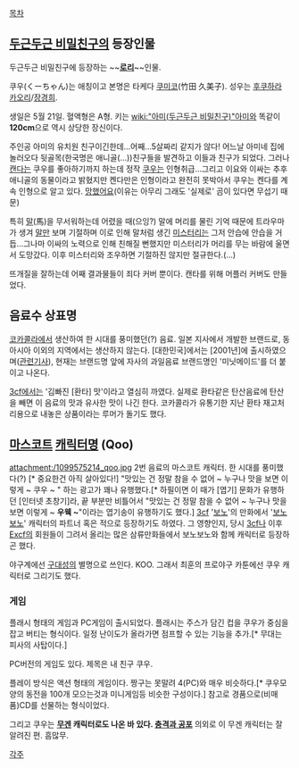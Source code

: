 [[목차]]
== [[두근두근 비밀친구]]의 등장인물 ==
두근두근 비밀친구에 등장하는 ~~'''[[로리]]'''~~인물. 

쿠우(くーちゃん)는 애칭이고 본명은 타케다 [[쿠미코]](竹田 久美子). 성우는 [[후쿠하라 카오리]]/[[장경희]].

생일은 5월 21일. 혈액형은 A형. 키는 [[wiki:"아미(두근두근 비밀친구)"아미]]와 똑같이 '''120cm'''으로 역시 상당한 장신이다.

주인공 아미의 유치원 친구이긴한데...어째...5살짜리 같지가 않다! 어느날 아미네 집에 놀러오다 뒷골목(한국명은 애니골(...))친구들을 발견하고 이들과 친구가 되었다. 그러나 [[캔다]]는 쿠우를 좋아하기까지 하는데 정작 [[쿠우]]는 인형취급...그리고 이요와 이싸는 추후 애니골의 동물이라고 밝혔지만 켄다만은 인형이라고 완전히 못박아서 쿠우는 켄다를 계속 인형으로 알고 있다. [[망했어요]](이유는 아무리 그래도 '실제로' 곰이 있다면 무섭기 때문)

특히 [[말]](馬)을 무서워하는데 어렸을 때(으잉?) 말에 머리를 물린 기억 때문에 트라우마가 생겨 [[말]]만 보며 기절하며 이로 인해 말처럼 생긴 [[미스터리]]는 그저 안습에 안습을 거듭...그나마 이싸의 노력으로 인해 친해질 뻔했지만 미스터리가 머리를 무는 바람에 울면서 도망갔다. 이후 미스터리와 조우하면 기절하진 않지만 절규한다.(...)

뜨개질을 잘하는데 어째 결과물들이 죄다 커버 뿐이다. 캔타를 위해 머플러 커버도 만들었다.

== 음료수 상표명 ==
[[코카콜라]]에서 생산하여 한 시대를 풍미했던(?) 음료. 일본 지사에서 개발한 브랜드로, 동아시아 이외의 지역에서는 생산하지 않는다. [대한민국]에서는 [2001년]에 출시하였으며([http://news.naver.com/main/read.nhn?mode=LSD&mid=sec&sid1=101&oid=015&aid=0000360227 관련기사]), 현재는 브랜드명 앞에 자사의 과일음료 브랜드명인 '미닛메이드'를 더 붙이고 나온다.

[[3cf]]에서는 '김빠진 [환타] 맛'이라고 열심히 까였다. 실제로 환타같은 탄산음료에 탄산을 빼면 이 음료의 맛과 유사한 맛이 나긴 한다. 코카콜라가 유통기한 지난 환타 재고처리용으로 내놓은 상품이라는 루머가 돌기도 했다.

== [[마스코트]] [[캐릭터]]명 (Qoo) ==
attachment:/1099575214_qoo.jpg
2번 음료의 마스코트 캐릭터. 한 시대를 풍미했다(?) [* 중요한건 아직 살아있다!]
"맛있는 건 정말 참을 수 없어 ~ 누구나 맛을 보면 이렇게 ~ 쿠우 ~ " 하는 광고가 꽤나 유행했다.[* 하필이면 이 때가 [엽기] 문화가 유행하던 [인터넷 초창기]라, 끝 부분만 비틀어서 "맛있는 건 정말 참을 수 없어 ~ 누구나 맛을 보면 이렇게 ~ '''우웩 ~'''"이라는 엽기송이 유행하기도 했다.]
[[3cf]] '[[보노]]'의 만화에서 '[[보노보노]]' 캐릭터의 파트너 혹은 적으로 등장하기도 하였다. 그 영향인지, 당시 [[3cf]]나 이후 [[Excf]]의 회원들이 그려서 올리는 많은 삼류만화들에서 보노보노와 함께 캐릭터로 등장하곤 했다.

야구계에선 [[구대성]]의 별명으로 쓰인다. KOO. 
그래서 최훈의 프로야구 카툰에선 쿠우 캐릭터로 그리기도 했다.

=== 게임 ===
플래시 형태의 게임과 PC게임이 출시되었다.
플래시는 주스가 담긴 컵을 쿠우가 중심을 잡고 버티는 형식이다. 일정 난이도가 올라가면 점프할 수 있는 기능을 추가.[* 무대는 피사의 사탑이다.]

PC버전의 게임도 있다. 제목은 내 친구 쿠우.

플레이 방식은 액션 형태의 게임이다. 짱구는 못말려 4(PC)와 매우 비슷하다.[* 쿠우모양의 동전을 100개 모으는것과 미니게임등 비슷한 구성이다.]
참고로 경품으로(비매품)CD를 선물하는 형식이었다.

그리고 쿠우는 '''[[무겐]] 캐릭터로도 나온 바 있다. [[충격과 공포]]''' 의외로 이 무겐 캐릭터는 잘 알려진 편. 흠많무.

[[각주]]
